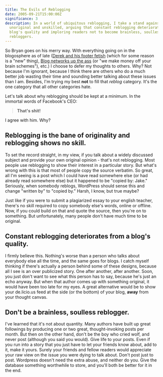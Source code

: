 ```yaml
---
title: The Evils of Reblogging
date: 2005-09-21T15:00:00Z
significance: 3
description: In a world of ubiquitous reblogging, I take a stand against the
  unoriginal and unskilled, arguing that constant reblogging deteriorates a
  blog's quality and imploring readers not to become brainless, soulless
  rebloggers.
---
```


So Bryan goes on his merry way. With everything going on in the blogosphere as of late ([Derek and his footer fetish][1] (which for some reason is a "new" thing), [Blog networks up the ass][2] (or "we make money off your brain schemes"), etc.) I choose to defer my thoughts to others. Why? Not because I'm ignorant, because I think there are others who do a much better job wasting their time and sounding better talking about these issues than I am. Besides, I'm trying my best **not** to fill that _reblog_ category. It's the one category that all other categories hate.

Let's talk about why reblogging should be kept at a minimum. In the immortal words of Facebook's CEO:

> **That's shit!**

I agree with him. Why?

## Reblogging is the bane of originality and reblogging shows no skill.

To set the record straight, in my view, if you talk about a widely discussed subject and provide your own original opinion - that's not reblogging. Most people use reblogging to show their interest in a particular story. But what's wrong with this is that most of people copy the source verbatim. So great, all I'm seeing is a post which I could have read somewhere else (or had already read somewhere else) but it happened to be "copied by: Jake." Seriously, when somebody reblogs, WordPress should sense this and change "written by" to "copied by." Harsh, I know, but true maybe?

Just like if you were to submit a plagiarized essay to your english teacher, there's no skill required to copy somebody else's words, online or offline. Now, if you could build on that and quote the source, then you're on to something. But unfortunately, many people don't have much time to be original.

## Constant reblogging deteriorates from a blog's quality.

I firmly believe this. Nothing's worse than a person who talks about everybody else all the time, and the same goes for blogs. I catch myself thinking if there's actually a person behind some of these designs, because all I see is an over publicized story. One after another, after another. Soon, you just don't want to see what this person has to say, because he's just an echo anyway. But when that author comes up with something original, it would have been too late for my eyes. A great alternative would be to show your de.licio.us feed at the side (or the bottom) of your blog, **away** from your thought canvas.

## Don't be a brainless, soulless reblogger.

I've learned that it's not about quantity. Many authors have built up great followings by producing one or two great, thought-invoking posts per month. But then on the other hand, don't be the boy who cried wolf, and never post (although you said you would). Give life to your posts. Even if you run into a story that you just have to let your friends know about, add to it, make it yours. Surely your friends and fellow readers would appreciate your raw view on the issue you were dying to talk about. Don't post just to post. Wordpress doesn't need the extra abuse, and neither do you. Give the database something worthwhile to store, and you'll both be better for it in the end.

[1]: http://powazek.com/
[2]: http://b5media.com/
